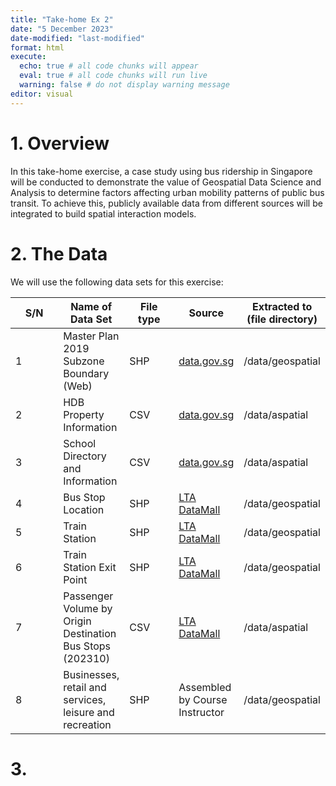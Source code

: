 ```yaml
---
title: "Take-home Ex 2"
date: "5 December 2023"
date-modified: "last-modified"
format: html
execute: 
  echo: true # all code chunks will appear
  eval: true # all code chunks will run live
  warning: false # do not display warning message
editor: visual
---
```


# 1. Overview

In this take-home exercise, a case study using bus ridership in Singapore will be conducted to demonstrate the value of Geospatial Data Science and Analysis to determine factors affecting urban mobility patterns of public bus transit. To achieve this, publicly available data from different sources will be integrated to build spatial interaction models.

# 2. The Data

We will use the following data sets for this exercise:

| S/N | Name of Data Set                                          | File type | Source                                                                            | Extracted to (file directory) |
|---------------|---------------|---------------|---------------|---------------|
| 1   | Master Plan 2019 Subzone Boundary (Web)                   | SHP       | [data.gov.sg](https://data.gov.sg/)                                               | /data/geospatial              |
| 2   | HDB Property Information                                  | CSV       | [data.gov.sg](https://data.gov.sg/)                                               | /data/aspatial                |
| 3   | School Directory and Information                          | CSV       | [data.gov.sg](https://data.gov.sg/)                                               | /data/aspatial                |
| 4   | Bus Stop Location                                         | SHP       | [LTA DataMall](https://www.mytransport.sg/content/mytransport/home/dataMall.html) | /data/geospatial              |
| 5   | Train Station                                             | SHP       | [LTA DataMall](https://www.mytransport.sg/content/mytransport/home/dataMall.html) | /data/geospatial              |
| 6   | Train Station Exit Point                                  | SHP       | [LTA DataMall](https://www.mytransport.sg/content/mytransport/home/dataMall.html) | /data/geospatial              |
| 7   | Passenger Volume by Origin Destination Bus Stops (202310) | CSV       | [LTA DataMall](https://www.mytransport.sg/content/mytransport/home/dataMall.html) | /data/aspatial                |
| 8   | Businesses, retail and services, leisure and recreation   | SHP       | Assembled by Course Instructor                                                    | /data/geospatial              |

# 3. 
